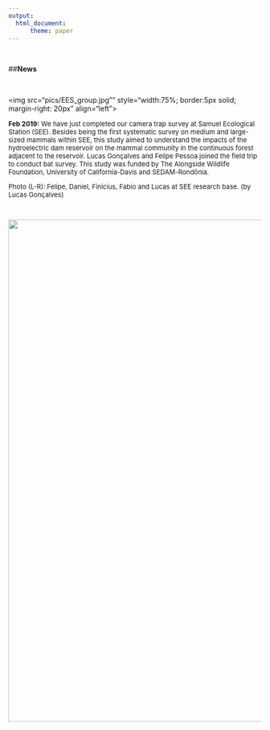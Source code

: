 ```yaml
---
output:
  html_document:
      theme: paper
---
```

<br>

##**News**

<br>


<img src="pics/EES_group.jpg"" style="width:75%; border:5px solid; margin-right: 20px" align="left">

<font size="2">

**Feb 2019:** We have just completed our camera trap survey at Samuel Ecological Station (SEE). Besides being the first systematic survey on medium and large-sized mammals within SEE, this study aimed to understand the impacts of the hydroelectric dam reservoir on the mammal community in the continuous forest adjacent to the reservoir. Lucas Gonçalves and Felipe Pessoa joined the field trip to conduct bat survey. This study was funded by The Alongside Wildlife Foundation, University of California-Davis and SEDAM-Rondônia.

Photo (L-R): Felipe, Daniel, Finicius, Fabio and Lucas at SEE research base. (by Lucas Gonçalves)

<br>



<center>![](pics/line_narrow.jpg){width=1000px}

